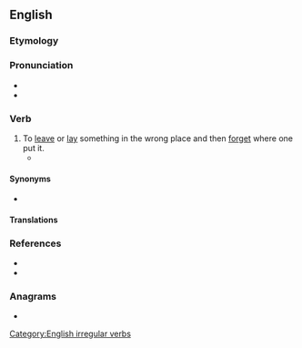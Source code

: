 ==English==

===Etymology===
{{prefix|en|mis|lay}}

===Pronunciation===
* {{IPA|en|/mɪsˈleɪ/}}
* {{rhymes|en|eɪ}}

===Verb===
{{en-verb|mislays|mislaying|mislaid}}

# To [[leave]] or [[lay]] something in the wrong place and then [[forget]] where one put it.
#* {{quote-book|en|year=1971 | title=Tokugawa to Meiji Japan: a Resource Guide for Teachers |author=Nancy Anne Dyer | page=140| passage=He cannot see well, '''mislays''' his glasses, and frequently mismends the nets.}}

====Synonyms====
* {{l|en|misplace}}

====Translations====
{{trans-see|to leave something in the wrong place and then forget where one put it|misplace}}

===References===
* {{R:Century 1911}}
* {{R:Webster 1913}}

===Anagrams===
* {{anagrams|en|a=ailmsy|Imlays|siamyl}}

[[Category:English irregular verbs]]